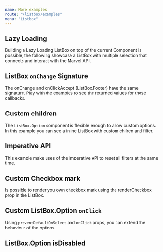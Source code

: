```yaml
---
name: More examples
route: "/listbox/examples"
menu: "Listbox"
---
```


<!------------------- IMPORTS ------------------>


## Lazy Loading

Building a Lazy Loading ListBox on top of the current Component is possible, the following
showcase a ListBox with multiple selection that connects and interact with the Marvel API.

<Playground>
  <Lazy />
</Playground>

## ListBox `onChange` Signature

The onChange and onClickAccept (ListBox.Footer) have the same signature. Play with the examples
to see the returned values for those callbacks.

<Playground>
  <Signature />
</Playground>

## Custom children

The `ListBox.Option` component is flexible enough to allow custom options. In this example
you can see a inline ListBox with custom chilren and filter.

<Playground>
  <WithFilterAndNodesAsChildrenAndIsInline />
</Playground>

## Imperative API

This example make uses of the Imperative API to reset all filters at the same time.

<Playground>
  <FilterSelect />
</Playground>

## Custom Checkbox mark

Is possible to render you own checkbox mark using the renderCheckbox prop in the ListBox.

<Playground>
  <WithCustomCheckers />
</Playground>

## Custom ListBox.Option `onClick`

Using `preventDefaultOnSelect` and `onClick` props, you can extend the behaviour of the options.

<Playground>
  <CustomOnClick />
</Playground>

## ListBox.Option isDisabled

<Playground>
  <IsDisabled />
</Playground>
